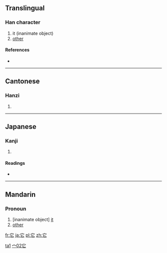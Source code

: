 {{zh-hanzi|{{zh-lookup|它}}}}
{{see|牠}}
==Translingual==

===Han character===
{{Han char|rn=40|rad=宀|as=02|sn=5|four=3071<sub>1</sub>|canj=十心 (JP)}}

# it (inanimate object)
# [[other]]

====References====
* {{Han ref|kx=0281.140|dkj=07057|dj=0551.140|hdz=20910.030|uh=5B83|ud=23427|bh=A5A6|bd=42406}}

----

==Cantonese==

===Hanzi===
{{yue-hanzi|jyut=|y=ta1}}

# {{defn|Cantonese}}

----

==Japanese==

===Kanji===
{{ja-kanji|grade=|rs=宀02}}

# {{defn|Japanese}}

====Readings====
* {{ja-readings|on=[[た]] (ta), [[しゃ]] (sha)|kun=[[へび]] (hebi)}}

----

==Mandarin==

===Pronoun===
{{cmn-pronoun|ts|pin=tā|pint=ta1|rs=宀02}}

# [inanimate object] [[it]]
# [[other]]

[[Category:zh-cn:Beginning Mandarin|ta1]]
[[Category:zh-tw:Beginning Mandarin|宀02它]]

[[fr:它]]
[[ja:它]]
[[pl:它]]
[[zh:它]]